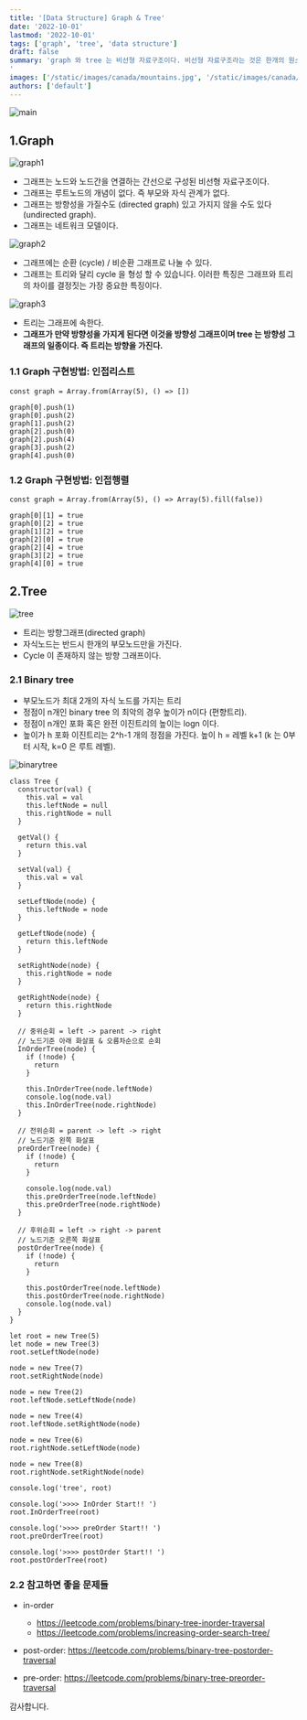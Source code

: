 ```yaml
---
title: '[Data Structure] Graph & Tree'
date: '2022-10-01'
lastmod: '2022-10-01'
tags: ['graph', 'tree', 'data structure']
draft: false
summary: 'graph 와 tree 는 비선형 자료구조이다. 비선형 자료구조라는 것은 한개의 원소 다음에 한개의 원소가 오는 선형구조와 달리 다대다 관계로 설정되어있는 구조를 말한다. 중급이상의 코딩테스트 문제에서는 거의 필수적으로 나오는 개념이고 실무진 인터뷰에서도 이들의 차이에 대해 설명하는 경우도 나오기 때문에 반드시 아는 것이 중요하다.
'
images: ['/static/images/canada/mountains.jpg', '/static/images/canada/toronto.jpg']
authors: ['default']
---
```


![main](/static/graph-tree/cover.jpg)

## 1.Graph

![graph1](/static/graph-tree/graph1.png)

- 그래프는 노드와 노드간을 연결하는 간선으로 구성된 비선형 자료구조이다.
- 그래프는 루트노드의 개념이 없다. 즉 부모와 자식 관계가 없다.
- 그래프는 방향성을 가질수도 (directed graph) 있고 가지지 않을 수도 있다 (undirected graph).
- 그래프는 네트워크 모델이다.

![graph2](/static/graph-tree/graph2.png)

- 그래프에는 순환 (cycle) / 비순환 그래프로 나눌 수 있다.
- 그래프는 트리와 달리 cycle 을 형성 할 수 있습니다. 이러한 특징은 그래프와 트리의 차이를 결정짓는 가장 중요한 특징이다.

![graph3](/static/graph-tree/graph3.png)

- 트리는 그래프에 속한다.
- **그래프가 만약 방향성을 가지게 된다면 이것을 방향성 그래프이며 tree 는 방향성 그래프의 일종이다. 즉 트리는 방향을 가진다.**

### 1.1 Graph 구현방법: 인접리스트

```tsx
const graph = Array.from(Array(5), () => [])

graph[0].push(1)
graph[0].push(2)
graph[1].push(2)
graph[2].push(0)
graph[2].push(4)
graph[3].push(2)
graph[4].push(0)
```

### 1.2 Graph 구현방법: 인접행렬

```tsx
const graph = Array.from(Array(5), () => Array(5).fill(false))

graph[0][1] = true
graph[0][2] = true
graph[1][2] = true
graph[2][0] = true
graph[2][4] = true
graph[3][2] = true
graph[4][0] = true
```

## 2.Tree

![tree](/static/graph-tree/tree.png)

- 트리는 방향그래프(directed graph)
- 자식노드는 반드시 한개의 부모노드만을 가진다.
- Cycle 이 존재하지 않는 방향 그래프이다.

### 2.1 Binary tree

- 부모노드가 최대 2개의 자식 노드를 가지는 트리
- 정점이 n개인 binary tree 의 최악의 경우 높이가 n이다 (편향트리).
- 정점이 n개인 포화 혹은 완전 이진트리의 높이는 logn 이다.
- 높이가 h 포화 이진트리는 2^h-1 개의 정점을 가진다. 높이 h = 레벨 k+1 (k 는 0부터 시작, k=0 은 루트 레벨).

![binarytree](/static/graph-tree/binarytree.png)

```tsx
class Tree {
  constructor(val) {
    this.val = val
    this.leftNode = null
    this.rightNode = null
  }

  getVal() {
    return this.val
  }

  setVal(val) {
    this.val = val
  }

  setLeftNode(node) {
    this.leftNode = node
  }

  getLeftNode(node) {
    return this.leftNode
  }

  setRightNode(node) {
    this.rightNode = node
  }

  getRightNode(node) {
    return this.rightNode
  }

  // 중위순회 = left -> parent -> right
  // 노드기준 아래 화살표 & 오름차순으로 순회
  InOrderTree(node) {
    if (!node) {
      return
    }

    this.InOrderTree(node.leftNode)
    console.log(node.val)
    this.InOrderTree(node.rightNode)
  }

  // 전위순회 = parent -> left -> right
  // 노드기준 왼쪽 화살표
  preOrderTree(node) {
    if (!node) {
      return
    }

    console.log(node.val)
    this.preOrderTree(node.leftNode)
    this.preOrderTree(node.rightNode)
  }

  // 후위순회 = left -> right -> parent
  // 노드기준 오른쪽 화살표
  postOrderTree(node) {
    if (!node) {
      return
    }

    this.postOrderTree(node.leftNode)
    this.postOrderTree(node.rightNode)
    console.log(node.val)
  }
}

let root = new Tree(5)
let node = new Tree(3)
root.setLeftNode(node)

node = new Tree(7)
root.setRightNode(node)

node = new Tree(2)
root.leftNode.setLeftNode(node)

node = new Tree(4)
root.leftNode.setRightNode(node)

node = new Tree(6)
root.rightNode.setLeftNode(node)

node = new Tree(8)
root.rightNode.setRightNode(node)

console.log('tree', root)

console.log('>>>> InOrder Start!! ')
root.InOrderTree(root)

console.log('>>>> preOrder Start!! ')
root.preOrderTree(root)

console.log('>>>> postOrder Start!! ')
root.postOrderTree(root)
```

### 2.2 참고하면 좋을 문제들

- in-order

  - https://leetcode.com/problems/binary-tree-inorder-traversal
  - https://leetcode.com/problems/increasing-order-search-tree/

- post-order: https://leetcode.com/problems/binary-tree-postorder-traversal

- pre-order: https://leetcode.com/problems/binary-tree-preorder-traversal

감사합니다.
